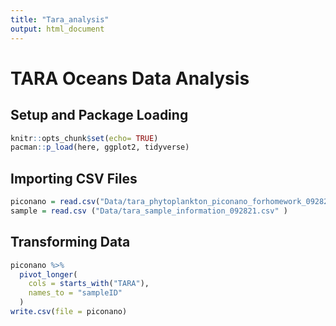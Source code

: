 ```yaml
---
title: "Tara_analysis"
output: html_document
---
```


# TARA Oceans Data Analysis

## Setup and Package Loading

```r
knitr::opts_chunk$set(echo= TRUE)
pacman::p_load(here, ggplot2, tidyverse)
```

## Importing CSV Files

```r
piconano = read.csv("Data/tara_phytoplankton_piconano_forhomework_092821.csv")
sample = read.csv ("Data/tara_sample_information_092821.csv" )
```

## Transforming Data

```r
piconano %>%
  pivot_longer(
    cols = starts_with("TARA"),
    names_to = "sampleID"
  )
write.csv(file = piconano)
```
